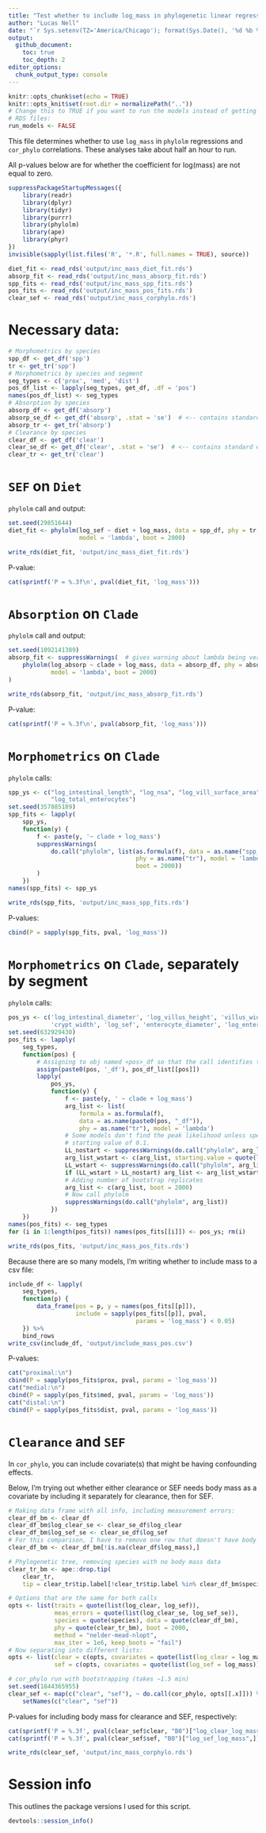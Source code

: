 ```yaml
---
title: "Test whether to include log_mass in phylogenetic linear regression"
author: "Lucas Nell"
date: "`r Sys.setenv(TZ='America/Chicago'); format(Sys.Date(), '%d %b %Y')`"
output:
  github_document:
    toc: true
    toc_depth: 2
editor_options: 
  chunk_output_type: console
---
```


```r
knitr::opts_chunk$set(echo = TRUE)
knitr::opts_knit$set(root.dir = normalizePath(".."))
# Change this to TRUE if you want to run the models instead of getting them from 
# RDS files:
run_models <- FALSE
```


This file determines whether to use `log_mass` in `phylolm` regressions and 
`cor_phylo` correlations.
These analyses take about half an hour to run.

All p-values below are for whether the coefficient for log(mass) are not equal to zero.


```r
suppressPackageStartupMessages({
    library(readr)
    library(dplyr)
    library(tidyr)
    library(purrr)
    library(phylolm)
    library(ape)
    library(phyr)
})
invisible(sapply(list.files('R', '*.R', full.names = TRUE), source))
```
```r
diet_fit <- read_rds('output/inc_mass_diet_fit.rds')
absorp_fit <- read_rds('output/inc_mass_absorp_fit.rds')
spp_fits <- read_rds('output/inc_mass_spp_fits.rds')
pos_fits <- read_rds('output/inc_mass_pos_fits.rds')
clear_sef <- read_rds('output/inc_mass_corphylo.rds')
```


# Necessary data:

```r
# Morphometrics by species
spp_df <- get_df('spp')
tr <- get_tr('spp')
# Morphometrics by species and segment
seg_types <- c('prox', 'med', 'dist')
pos_df_list <- lapply(seg_types, get_df, .df = 'pos')
names(pos_df_list) <- seg_types
# Absorption by species
absorp_df <- get_df('absorp')
absorp_se_df <- get_df('absorp', .stat = 'se')  # <-- contains standard errors
absorp_tr <- get_tr('absorp')
# Clearance by species
clear_df <- get_df('clear')
clear_se_df <- get_df('clear', .stat = 'se')  # <-- contains standard errors
clear_tr <- get_tr('clear')
```




# `SEF` on `Diet`

`phylolm` call and output:

```r
set.seed(29851644)
diet_fit <- phylolm(log_sef ~ diet + log_mass, data = spp_df, phy = tr,
                    model = 'lambda', boot = 2000)
```
```r
write_rds(diet_fit, 'output/inc_mass_diet_fit.rds')
```

P-value:

```r
cat(sprintf('P = %.3f\n', pval(diet_fit, 'log_mass')))
```


# `Absorption` on `Clade`


`phylolm` call and output:

```r
set.seed(1092141389)
absorp_fit <- suppressWarnings(  # gives warning about lambda being very low
    phylolm(log_absorp ~ clade + log_mass, data = absorp_df, phy = absorp_tr, 
            model = 'lambda', boot = 2000)
)
```
```r
write_rds(absorp_fit, 'output/inc_mass_absorp_fit.rds')
```

P-value:

```r
cat(sprintf('P = %.3f\n', pval(absorp_fit, 'log_mass')))
```



# `Morphometrics` on `Clade`

`phylolm` calls:

```r
spp_ys <- c("log_intestinal_length", "log_nsa", "log_vill_surface_area",
            "log_total_enterocytes")
set.seed(357885189)
spp_fits <- lapply(
    spp_ys,
    function(y) {
        f <- paste(y, '~ clade + log_mass')
        suppressWarnings(
            do.call("phylolm", list(as.formula(f), data = as.name("spp_df"),
                                    phy = as.name("tr"), model = 'lambda',
                                    boot = 2000))
        )
    })
names(spp_fits) <- spp_ys
```
```r
write_rds(spp_fits, 'output/inc_mass_spp_fits.rds')
```

P-values:

```r
cbind(P = sapply(spp_fits, pval, 'log_mass'))
```





# `Morphometrics` on `Clade`, separately by segment


`phylolm` calls:


```r
pos_ys <- c('log_intestinal_diameter', 'log_villus_height', 'villus_width', 
            'crypt_width', 'log_sef', 'enterocyte_diameter', 'log_enterocyte_density')
set.seed(632929430)
pos_fits <- lapply(
    seg_types,
    function(pos) {
        # Assigning to obj named <pos>_df so that the call identifies the position
        assign(paste0(pos, '_df'), pos_df_list[[pos]])
        lapply(
            pos_ys,
            function(y) {
                f <- paste(y, ' ~ clade + log_mass')
                arg_list <- list(
                    formula = as.formula(f),
                    data = as.name(paste0(pos, "_df")),
                    phy = as.name("tr"), model = 'lambda')
                # Some models don't find the peak likelihood unless specifying a
                # starting value of 0.1.
                LL_nostart <- suppressWarnings(do.call("phylolm", arg_list))$logLik
                arg_list_wstart <- c(arg_list, starting.value = quote(list(lambda = 0.1)))
                LL_wstart <- suppressWarnings(do.call("phylolm", arg_list_wstart))$logLik
                if (LL_wstart > LL_nostart) arg_list <- arg_list_wstart
                # Adding number of bootstrap replicates
                arg_list <- c(arg_list, boot = 2000)
                # Now call phylolm
                suppressWarnings(do.call("phylolm", arg_list))
            })
    })
names(pos_fits) <- seg_types
for (i in 1:length(pos_fits)) names(pos_fits[[i]]) <- pos_ys; rm(i)
```
```r
write_rds(pos_fits, 'output/inc_mass_pos_fits.rds')
```


Because there are so many models, I'm writing whether to include mass to a csv file:

```r
include_df <- lapply(
    seg_types, 
    function(p) {
        data_frame(pos = p, y = names(pos_fits[[p]]),
                   include = sapply(pos_fits[[p]], pval, 
                                    params = 'log_mass') < 0.05)
    }) %>% 
    bind_rows
write_csv(include_df, 'output/include_mass_pos.csv')
```




P-values:

```r
cat("proximal:\n")
cbind(P = sapply(pos_fits$prox, pval, params = 'log_mass'))
cat("medial:\n")
cbind(P = sapply(pos_fits$med, pval, params = 'log_mass'))
cat("distal:\n")
cbind(P = sapply(pos_fits$dist, pval, params = 'log_mass'))
```








# `Clearance` and `SEF`

In `cor_phylo`, you can include covariate(s) that might be having confounding effects.

Below, I'm trying out whether either clearance or SEF needs body mass as a covariate
by including it separately for clearance, then for SEF.



```r
# Making data frame with all info, including measurement errors:
clear_df_bm <- clear_df
clear_df_bm$log_clear_se <- clear_se_df$log_clear
clear_df_bm$log_sef_se <- clear_se_df$log_sef
# For this comparison, I have to remove one row that doesn't have body mass
clear_df_bm <- clear_df_bm[!is.na(clear_df$log_mass),]

# Phylogenetic tree, removing species with no body mass data
clear_tr_bm <- ape::drop.tip(
    clear_tr,
    tip = clear_tr$tip.label[!clear_tr$tip.label %in% clear_df_bm$species])

# Options that are the same for both calls
opts <- list(traits = quote(list(log_clear, log_sef)),
             meas_errors = quote(list(log_clear_se, log_sef_se)),
             species = quote(species), data = quote(clear_df_bm),
             phy = quote(clear_tr_bm), boot = 2000,
             method = "nelder-mead-nlopt",
             max_iter = 1e6, keep_boots = "fail")
# Now separating into different lists:
opts <- list(clear = c(opts, covariates = quote(list(log_clear = log_mass))),
             sef = c(opts, covariates = quote(list(log_sef = log_mass))))

# cor_phylo run with bootstrapping (takes ~1.5 min)
set.seed(1844365955)
clear_sef <- map(c("clear", "sef"), ~ do.call(cor_phylo, opts[[.x]])) %>% 
    setNames(c("clear", "sef"))
```


P-values for including body mass for clearance and SEF, respectively:

```r
cat(sprintf('P = %.3f', pval(clear_sef$clear, "B0")["log_clear_log_mass",]))
cat(sprintf('P = %.3f', pval(clear_sef$sef, "B0")["log_sef_log_mass",]))
```


```r
write_rds(clear_sef, 'output/inc_mass_corphylo.rds')
```



# Session info

This outlines the package versions I used for this script.

```r
devtools::session_info()
```
